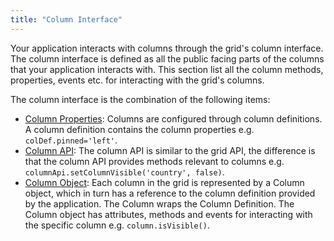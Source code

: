 ```yaml
---
title: "Column Interface"
---
```


Your application interacts with columns through the grid's column interface. The column interface is defined as all the public facing parts of the columns that your application interacts with. This section list all the column methods, properties, events etc. for interacting with the grid's columns.

The column interface is the combination of the following items:

- [Column Properties](/column-properties/): Columns are configured through column definitions. A column definition contains the column properties e.g. `colDef.pinned='left'`.
- [Column API](/column-api/): The column API is similar to the grid API, the difference is that the column API provides methods relevant to columns e.g. `columnApi.setColumnVisible('country', false)`.
- [Column Object](/column-object/): Each column in the grid is represented by a Column object, which in turn has a reference to the column definition provided by the application. The Column wraps the Column Definition. The Column object has attributes, methods and events for interacting with the specific column e.g. `column.isVisible()`.
